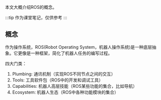 
<WordCount>

本文大概介绍ROS的概念。

:::tip
作为课堂笔记，仅供参考
:::

## 概念

作为操作系统，ROS(Robot Operating System，机器人操作系统)是一种底层抽象。它更像是一种框架，简化了机器人任务的编写过程。

四大门类：

1. Plumbing: 通讯机制（实现ROS不同节点之间的交互）
2. Tools: 工具软件包（ROS中的开发和调试工具）
3. Capabilities: 机器人高层技能（ROS某些功能的集合，比如导航）
4. Ecosystem: 机器人生态（ROS中各种功能模块的集合）


</WordCount>